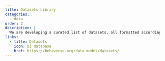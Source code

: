```yaml
---
title: Datasets Library
categories:
  - data
order: 2
description: |
  We are developing a curated list of datasets, all formatted according to the [Behaverse Data Model](https://behaverse.org/data-model). These datasets may be used for additional analysis, for benchmarking computational models, and for developing multitask models among other things.
links:
  - title: Datasets
    icon: bi database
    href: https://behaverse.org/data-model/datasets/
---
```

